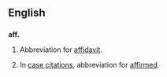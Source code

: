 ==English==
==={{abbreviation}}===
'''aff.'''
# {{law}} Abbreviation for [[affidavit]].
# {{law}} In [[case citation]]s, abbreviation for [[affirmed]].